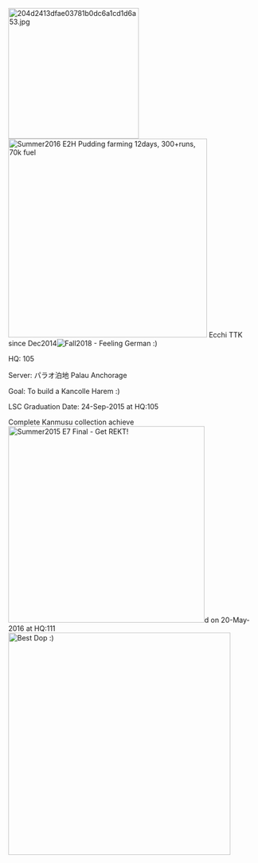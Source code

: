[[File:204d2413dfae03781b0dc6a1cd1d6a53.jpg|thumb|262x262px]]
[[File:Twin pudding.png|thumb|399x399px|Summer2016 E2H Pudding farming
12days, 300+runs, 70k fuel
]]
Ecchi TTK since Dec2014[[File:Dupe_Bismarck.png|frame|Fall2018 - Feeling German :)]]

HQ: 105

Server: パラオ泊地 Palau Anchorage

Goal: To build a Kancolle Harem :)

LSC Graduation Date: 24-Sep-2015 at HQ:105

Complete Kanmusu collection achieve[[File:ADPBITCH.png|left|thumb|394x394px|Summer2015 E7 Final - Get REKT!]]d on 20-May-2016 at HQ:111[[File:komari.png|right|thumb|446x446px|Best Dop :)]]